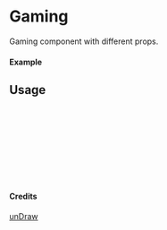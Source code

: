 
<Meta of={Gaming} title="unDraw/Gaming" />

# Gaming

Gaming component with different props.

#### Example

<Canvas of={Gaming.Primary} />

## Usage

```ts
import { Gaming } from "yadl-ui";

const Example = () => {
  return (
      <Gaming />
  );
};

export default Example;
```

#### Credits
[unDraw](https://undraw.co/illustrations)
